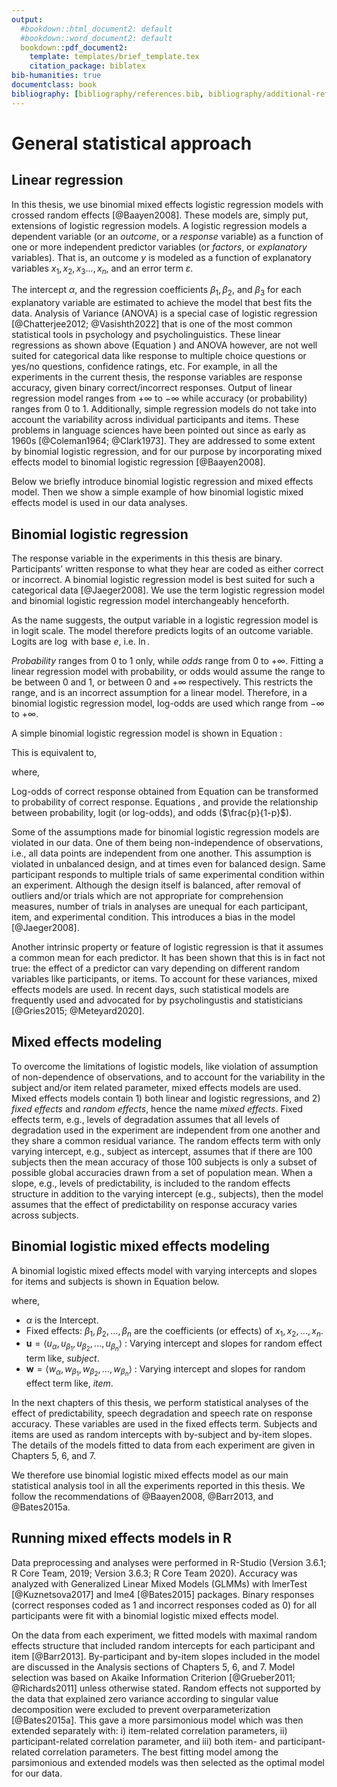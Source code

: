 ```yaml
---
output:
  #bookdown::html_document2: default
  #bookdown::word_document2: default
  bookdown::pdf_document2:
    template: templates/brief_template.tex
    citation_package: biblatex
bib-humanities: true
documentclass: book
bibliography: [bibliography/references.bib, bibliography/additional-references.bib]
---
```


<!-- # Citations, cross-references, and collaboration {#cites-and-refs}  -->
<!-- \chaptermark{Citations and cross-refs} -->

# General statistical approach {#chapter-stats}
\chaptermark{Statistics}

## Linear regression

<!-- Analysis of Variance (ANOVA) has been one of the very commonly used statistical tools in psychology, and psycholinguistics [...CITE...], specifically for continuous data.
It is still a common method for continuous data like response times.
However, as early as 19XX, ABC ...CITE... had pointed out one problem in using ANOVA in psycholingusitics.
He pointed out that considering all items to have similar effect on the participants is indeed a fallacy.
Although this helped understand that items are also as different as participants, it did not solve the problem inherent in ANOVA (CITE). -->
In this thesis, we use binomial mixed effects logistic regression models with crossed random effects [@Baayen2008].
These models are, simply put, extensions of logistic regression models.
A logistic regression models a dependent variable (or an *outcome*, or a *response* variable) as a function of one or more independent predictor variables (or *factors*, or *explanatory* variables).
That is, an outcome $y$ is modeled as a function of explanatory variables $x_1, x_2, x_3..., x_n$, and an error term $\varepsilon$.


\begin{align} \label{eq:linear_regression}
y =
\alpha + 
\beta_{1}\cdot{x_1} + 
\beta_{2}\cdot{x_2} + ... +
\beta_{n}\cdot{x_n} + \varepsilon 
\end{align}

The intercept $\alpha$, and the regression coefficients $\beta_1, \beta_2,$ and $\beta_3$ for each explanatory variable are estimated to achieve the model that best fits the data.
Analysis of Variance (ANOVA) is a special case of logistic regression [@Chatterjee2012; @Vasishth2022] that is one of the most common statistical tools in psychology and psycholinguistics.
These linear regressions as shown above (Equation \ref{eq:linear_regression}) and ANOVA however, are not well suited for categorical data like response to multiple choice questions or yes/no questions, confidence ratings, etc.
For example, in all the experiments in the current thesis, the response variables are response accuracy, given binary correct/incorrect responses.
Output of linear regression model ranges from $+\infty$ to $-\infty$ while accuracy (or probability) ranges from 0 to 1.
Additionally, simple regression models do not take into account the variability across individual participants and items.
These problems in language sciences have been pointed out since as early as 1960s [@Coleman1964; @Clark1973]. <!-- ...CITE language as a fixed effects fallacy... ], and later [ ... ]. -->
They are addressed to some extent by binomial logistic regression, and for our purpose by incorporating mixed effects model to binomial logistic regression [@Baayen2008].

Below we briefly introduce binomial logistic regression and mixed effects model.
Then we show a simple example of how binomial logistic mixed effects model is used in our data analyses.

## Binomial logistic regression

The response variable in the experiments in this thesis are binary.
Participants' written response to what they hear are coded as either correct or incorrect.
A binomial logistic regression model is best suited for such a categorical data [@Jaeger2008].
We use the term logistic regression model and binomial logistic regression model interchangeably henceforth.

As the name suggests, the output variable in a logistic regression model is in logit scale.
The model therefore predicts logits of an outcome variable.
Logits are $\log$ with base $e$, i.e. $\ln$.

*Probability* ranges from 0 to 1 only, while *odds* range from 0 to $+\infty$.
Fitting a linear regression model with probability, or odds would assume the range to be between 0 and 1, or between 0 and $+\infty$ respectively.
This restricts the range, and is an incorrect assumption for a linear model.
Therefore, in a binomial logistic regression model, log-odds are used which range from $-\infty$ to $+\infty$.

A simple binomial logistic regression model is shown in Equation \ref{eq:simple_logistic}:

\begin{align} \label{eq:simple_logistic}
\ln(\frac{p}{1-p}) =
\alpha + 
\beta_{1}\cdot{x_1} + 
\beta_{2}\cdot{x_2} + ... +
\beta_{n}\cdot{x_n} + \varepsilon
\end{align}

This is equivalent to,

\begin{align} \label{eq:logit-to-prob_long}
p &=
{\frac{exp(\alpha + 
\beta_{1}\cdot{x_1} + 
\beta_{2}\cdot{x_2} + ... +
\beta_{n}\cdot{x_n} + \varepsilon)}
{1 + exp (\alpha + 
\beta_{1}\cdot{x_1} + 
\beta_{2}\cdot{x_2} + ... +
\beta_{n}\cdot{x_n} + \varepsilon)}}\\ \label{eq:logit-to-prob_short}
&= {\frac{exp(\ln(\frac{p}{1-p}))}{1 + exp (\ln(\frac{p}{1-p}))}}
\end{align}

where,

\begin{align} \label{eq:logiteq}
\ln(\frac{p}{1-p}) =
{logit}(p)
\end{align}

<!-- \begin{align} \label{eq:logit-to-prob} -->
<!-- Pr(Y_i=1|X_i) = -->
<!-- {\frac{exp(\beta_0 + \beta_1X_i + \beta_2X_2 + ... + \beta_3X_{n})} -->
<!-- {1 + exp (\beta_0 + \beta_1X_i + \beta_2X_2 + ... + \beta_3X_{n})}} -->
<!-- \end{align} -->
Log-odds of correct response obtained from Equation \ref{eq:simple_logistic} can be transformed to probability of correct response. Equations \ref{eq:logit-to-prob_short}, and \ref{eq:logiteq} provide the relationship between probability, logit (or log-odds), and odds ($\frac{p}{1-p}$).

Some of the assumptions made for binomial logistic regression models are violated in our data.
One of them being non-independence of observations, i.e., all data points are independent from one another.
This assumption is violated in unbalanced design, and at times even for balanced design.
Same participant responds to multiple trials of same experimental condition within an experiment.
Although the design itself is balanced, after removal of outliers and/or trials which are not appropriate for comprehension measures, number of trials in analyses are unequal for each participant, item, and experimental condition.
This introduces a bias in the model [@Jaeger2008].

Another intrinsic property or feature of logistic regression is that it assumes a common mean for each predictor.
It has been shown that this is in fact not true: the effect of a predictor can vary depending on different random variables like participants, or items.
To account for these variances, mixed effects models are used.
In recent days, such statistical models are frequently used and advocated for by psycholingustis and statisticians [@Gries2015; @Meteyard2020]. 

## Mixed effects modeling

To overcome the limitations of logistic models, like violation of assumption of non-dependence of observations, and to account for the variability in the subject and/or item related parameter, mixed effects models are used.
Mixed effects models contain 1) both linear and logistic regressions, and 2) *fixed effects* and *random effects*, hence the name *mixed effects*.
Fixed effects term, e.g., levels of degradation assumes that all levels of degradation used in the experiment are independent from one another and they share a common residual variance.
The random effects term with only varying intercept, e.g., subject as intercept, assumes that if there are 100 subjects then the mean accuracy of those 100 subjects is only a subset of possible global accuracies drawn from a set of population mean.
When a slope, e.g., levels of predictability, is included to the random effects structure in addition to the varying intercept (e.g., subjects), then the model assumes that the effect of predictability on response accuracy varies across subjects.

## Binomial logistic mixed effects modeling {#binomial-logistic-mixed-effects-model}

A binomial logistic mixed effects model with varying intercepts and slopes for items and subjects is shown in Equation \ref{eq:mixed_effects} below.
<!-- \begin{align} -->
<!-- \ln (\frac{p}{1-p}) = \nonumber\\ -->
<!-- \alpha + u_{\alpha} + w_{\alpha} + \nonumber\\ -->
<!-- (\beta_{1} + u_{\beta_{1}} + w_{\beta_{1}})\cdot {x_1} + \nonumber\\ -->
<!-- (\beta_{2} + u_{\beta_{2}} + w_{\beta_{2}})\cdot {x_2} + ... + \nonumber\\ -->
<!-- (\beta_{n} + u_{\beta_{n}} + w_{\beta_{n}})\cdot {x_n} -->
<!-- \end{align} -->
\begin{align} \label{eq:mixed_effects}
\ln (\frac{p}{1-p}) = \alpha + u_{\alpha} + w_{\alpha} +
                      (\beta_{1} + u_{\beta_{1}} + w_{\beta_{1}})\cdot {x_1} + \nonumber\\
                      (\beta_{2} + u_{\beta_{2}} + w_{\beta_{2}})\cdot {x_2} + ... +
                      (\beta_{n} + u_{\beta_{n}} + w_{\beta_{n}})\cdot {x_n} 
\end{align}

where,

- $\alpha$ is the Intercept.
- Fixed effects: $\beta_{1}, \beta_{2}, ..., \beta_{n}$ are the coefficients (or effects) of $x_1, x_2, ...,x_n$.
- $\boldsymbol{u} = \langle u_{\alpha}, u_{\beta_1}, u_{\beta_2}, ..., u_{\beta_n} \rangle$ : Varying intercept and slopes for random effect term like, *subject*.
- $\boldsymbol{w} = \langle w_{\alpha}, w_{\beta_1}, w_{\beta_2}, ..., w_{\beta_n} \rangle$ : Varying intercept and slopes for random effect term like, *item*.


In the next chapters of this thesis, we perform statistical analyses of the effect of predictability, speech degradation and speech rate on response accuracy.
These variables are used in the fixed effects term.
Subjects and items are used as random intercepts with by-subject and by-item slopes.
The details of the models fitted to data from each experiment are given in Chapters 5, 6, and 7.

We therefore use binomial logistic mixed effects model as our main statistical analysis tool in all the experiments reported in this thesis.
We follow the recommendations of @Baayen2008, @Barr2013, and @Bates2015a.

## Running mixed effects models in R {#analysis-main}

Data preprocessing and analyses were performed in R-Studio (Version 3.6.1; R Core Team, 2019; Version 3.6.3; R Core Team 2020).
Accuracy was analyzed with Generalized Linear Mixed Models (GLMMs) with lmerTest [@Kuznetsova2017] and lme4 [@Bates2015] packages.
Binary responses (correct responses coded as 1 and incorrect responses coded as 0) for all participants were fit with a binomial logistic mixed effects model.
<!-- Noise condition (categorical; 4-, 6-, and 8-bands), target word predictability (categorical; HP, MP, LP), global noise context (categorical; predictable channel context and unpredictable channel context), and the interaction of noise condition and target word predictability were included in the fixed effects. -->

On the data from each experiment, we fitted models with maximal random effects structure that included random intercepts for each participant and item [@Barr2013].
By-participant and by-item slopes included in the model are discussed in the Analysis sections of Chapters 5, 6, and 7.
<!-- To find the optimal model for the data, non-significant higher-order interactions were excluded from the fixed-effects structure (and from the random-effects structure) in a stepwise manner. -->
Model selection was based on Akaike Information Criterion [@Grueber2011; @Richards2011] unless otherwise stated.
Random effects not supported by the data that explained zero variance according to singular value decomposition were excluded to prevent overparameterization [@Bates2015a].
This gave a more parsimonious model which was then extended separately with: i) item-related correlation parameters, ii) participant-related correlation parameter, and iii) both item- and participant-related correlation parameters.
The best fitting model among the parsimonious and extended models was then selected as the optimal model for our data.
<!-- ## Bayesian statistical methods -->
 
<!-- https://tex.stackexchange.com/questions/75764/how-do-you-make-numbered-equations-in-latex -->